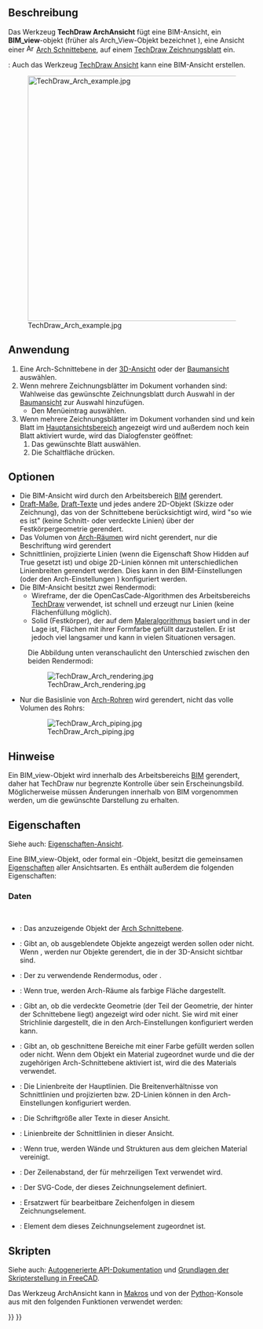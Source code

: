<languages/>

{{Docnav/de
|[[TechDraw_DraftView/de|DraftAnsicht]]
|[[TechDraw_SpreadsheetView/de|Tabellenansicht]]
|[[TechDraw_Workbench/de|TechDraw]]
|IconL=TechDraw_DraftView.svg
|IconR=TechDraw_SpreadsheetView.svg
|IconC=Workbench_TechDraw.svg
}}

{{GuiCommand/de
|Name=TechDraw ArchView
|Name/de=TechDraw ArchAnsicht
|MenuLocation=TechDraw→ Views From Other Workbenches → Objekt des Arbeitsbereichs BIM einfügen
|Workbenches=[[TechDraw_Workbench/de|TechDraw]], [[BIM_Workbench/de|BIM]]
|SeeAlso=[[Arch_SectionPlane/de|Arch Schnittebene]]
}}

<span id="Description"></span>
==Beschreibung==

Das Werkzeug '''TechDraw ArchAnsicht''' fügt eine BIM-Ansicht, ein '''BIM_view'''-objekt (früher als Arch_View-Objekt bezeichnet {{VersionNoteMinus/de|0.21}}), eine Ansicht einer [[Image:Arch SectionPlane.svg|16px]] [[Arch_SectionPlane/de|Arch Schnittebene]], auf einem [[TechDraw_PageDefault/de|TechDraw Zeichnungsblatt]] ein.

{{Version/de|1.0}}: Auch das Werkzeug [[TechDraw_View/de|TechDraw Ansicht]] kann eine BIM-Ansicht erstellen.

[[Image:TechDraw Arch example.jpg|500px]]

<span id="Usage"></span>
==Anwendung==

# Eine Arch-Schnittebene in der [[3D_View/de|3D-Ansicht]] oder der [[Tree_View/de|Baumansicht]] auswählen.
# Wenn mehrere Zeichnungsblätter im Dokument vorhanden sind: Wahlweise das gewünschte Zeichnungsblatt durch Auswahl in der [[Tree_View/de|Baumansicht]] zur Auswahl hinzufügen.
#* Den Menüeintrag {{MenuCommand|TechDraw → Ansichten anderer Arbeitsbereiche → [[Image:TechDraw_ArchView.svg|16px]] BIM-Ansicht}} auswählen.
# Wenn mehrere Zeichnungsblätter im Dokument vorhanden sind und kein Blatt im [[Main_View_Area/de|Hauptansichtsbereich]] angezeigt wird und außerdem noch kein Blatt aktiviert wurde, wird das Dialogfenster {{MenuCommand|Blattauswahl}} geöffnet:
## Das gewünschte Blatt auswählen.
## Die Schaltfläche {{Button|OK}} drücken.

<span id="Options"></span>
==Optionen==

* Die BIM-Ansicht wird durch den Arbeitsbereich [[BIM_Workbench/de|BIM]] gerendert.
* [[Draft_Snap_Dimensions/de|Draft-Maße]], [[Draft_Text/de|Draft-Texte]] und jedes andere 2D-Objekt (Skizze oder Zeichnung), das von der Schnittebene berücksichtigt wird, wird "so wie es ist" (keine Schnitt- oder verdeckte Linien) über der Festkörpergeometrie gerendert.
* Das Volumen von [[Arch_Space/de|Arch-Räumen]] wird nicht gerendert, nur die Beschriftung wird gerendert
* Schnittlinien, projizierte Linien (wenn die Eigenschaft Show Hidden auf True gesetzt ist) und obige 2D-Linien können mit unterschiedlichen Linienbreiten gerendert werden. Dies kann in den BIM-Eiinstellungen (oder den Arch-Einstellungen {{VersionNoteMinus/de|0.21}}) konfiguriert werden.
* Die BIM-Ansicht besitzt zwei Rendermodi:
** Wireframe, der die OpenCasCade-Algorithmen des Arbeitsbereichs [[TechDraw_Workbench|TechDraw]] verwendet, ist schnell und erzeugt nur Linien (keine Flächenfüllung möglich).
** Solid (Festkörper), der auf dem [https://de.wikipedia.org/wiki/Maleralgorithmus Maleralgorithmus] basiert und in der Lage ist, Flächen mit ihrer Formfarbe gefüllt darzustellen. Er ist jedoch viel langsamer und kann in vielen Situationen versagen.
: Die Abbildung unten veranschaulicht den Unterschied zwischen den beiden Rendermodi:

: [[Image:TechDraw Arch rendering.jpg]]

* Nur die Basislinie von [[Arch_Pipe/de|Arch-Rohren]] wird gerendert, nicht das volle Volumen des Rohrs:

: [[Image:TechDraw Arch piping.jpg]]

<span id="Notes"></span>
==Hinweise==

Ein BIM_view-Objekt wird innerhalb des Arbeitsbereichs [[BIM_Workbench/de|BIM]] gerendert, daher hat TechDraw nur begrenzte Kontrolle über sein Erscheinungsbild. Möglicherweise müssen Änderungen innerhalb von BIM vorgenommen werden, um die gewünschte Darstellung zu erhalten.

<span id="Properties"></span>
==Eigenschaften==

Siehe auch: [[Property_View/de|Eigenschaften-Ansicht]].

Eine BIM_view-Objekt, oder formal ein {{Incode|TechDraw::DrawViewArch}}-Objekt, besitzt die gemeinsamen [[TechDraw_View/de#Eigenschaften_der_Bauteilansicht|Eigenschaften]] aller Ansichtsarten. Es enthält außerdem die folgenden Eigenschaften:

<span id="Data"></span>
===Daten===

{{TitleProperty|Arch view}} {{VersionMinus/de|0.21}}<br>
{{TitleProperty|BIM view}} {{VersionPlus/de|1.0}}

* {{PropertyData/de|Source|Link}}: Das anzuzeigende Objekt der [[Arch_SectionPlane/de|Arch Schnittebene]].
* {{PropertyData/de|All On|Bool}}: Gibt an, ob ausgeblendete Objekte angezeigt werden sollen oder nicht. Wenn {{FALSE}}, werden nur Objekte gerendert, die in der 3D-Ansicht sichtbar sind.
* {{PropertyData/de|Render Mode|Enumeration}}: Der zu verwendende Rendermodus, {{Value|Solid}} oder {{Value|Wireframe}}.
* {{PropertyData/de|Fill Spaces|Bool}}: Wenn true, werden Arch-Räume als farbige Fläche dargestellt.
* {{PropertyData/de|Show Hidden|Bool}}: Gibt an, ob die verdeckte Geometrie (der Teil der Geometrie, der hinter der Schnittebene liegt) angezeigt wird oder nicht. Sie wird mit einer Strichlinie dargestellt, die in den Arch-Einstellungen konfiguriert werden kann.
* {{PropertyData/de|Show Fill|Bool}}: Gibt an, ob geschnittene Bereiche mit einer Farbe gefüllt werden sollen oder nicht. Wenn dem Objekt ein Material zugeordnet wurde und die {{PropertyData/de|Use Material Color Fill}} der zugehörigen Arch-Schnittebene aktiviert ist, wird die {{PropertyData7de|Section Color}} des Materials verwendet. 
* {{PropertyData/de|Line Width|Float}}: Die Linienbreite der Hauptlinien. Die Breitenverhältnisse von Schnittlinien und projizierten bzw. 2D-Linien können in den Arch-Einstellungen konfiguriert werden.
* {{PropertyData/de|Font Size|Float}}: Die Schriftgröße aller Texte in dieser Ansicht.
* {{PropertyData/de|Cut Line Width|Float}}: Linienbreite der Schnittlinien in dieser Ansicht.
* {{PropertyData/de|Join Arch|Bool}}: Wenn true, werden Wände und Strukturen aus dem gleichen Material vereinigt.
* {{PropertyData/de|Line Spacing|Float}}: Der Zeilenabstand, der für mehrzeiligen Text verwendet wird. {{Version/de|1.0}}

{{TitleProperty|Drawing view}}

* {{PropertyData/de|Symbol|String|Hidden}}: Der SVG-Code, der dieses Zeichnungselement definiert.
* {{PropertyData/de|Editable Texts|StringList|Hidden}}: Ersatzwert für bearbeitbare Zeichenfolgen in diesem Zeichnungselement.
* {{PropertyData/de|Owner|Link}}: Element dem dieses Zeichnungselement zugeordnet ist. {{Version/de|1.0}}

<span id="Scripting"></span>
==Skripten==

Siehe auch: [https://freecad.github.io/SourceDoc/ Autogenerierte API-Dokumentation] und [[FreeCAD_Scripting_Basics/de|Grundlagen der Skripterstellung in FreeCAD]].

Das Werkzeug ArchAnsicht kann in [[Macros/de|Makros]] und von der [[Python/de|Python]]-Konsole aus mit den folgenden Funktionen verwendet werden:

{{Code|code=
dv = FreeCAD.ActiveDocument.addObject('TechDraw::DrawViewArch','TestArch')
dv.Source = mySectionPlane
rc = page.addView(dv)
}}


{{Docnav/de
|[[TechDraw_DraftView/de|DraftAnsicht]]
|[[TechDraw_SpreadsheetView/de|Tabellenansicht]]
|[[TechDraw_Workbench/de|TechDraw]]
|IconL=TechDraw_DraftView.svg
|IconR=TechDraw_SpreadsheetView.svg
|IconC=Workbench_TechDraw.svg
}}

{{TechDraw Tools navi{{#translation:}}}}
{{Userdocnavi{{#translation:}}}}